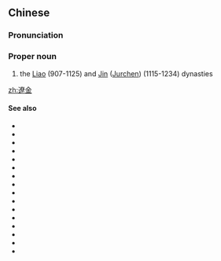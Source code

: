 {{also|辽金}}
==Chinese==
{{zh-forms|s=辽金}}

===Pronunciation===
{{zh-pron
|m=Liáo-Jīn
|c=liu4 gam1
|cat=propn
}}

===Proper noun===
{{zh-proper noun}}

# the [[w:Liao dynasty|Liao]] (907-1125) and [[w:Jurchen dynasty|Jin]] ([[Jurchen]]) (1115-1234) dynasties

[[zh:遼金]]

====See also====
* {{zh-l|夏商周}}
* {{zh-l|春秋|tr=Chūnqiū}}
* {{zh-l|戰國}}
* {{zh-l|秦漢}}
* {{zh-l|兩漢}}
* {{zh-l|三國}}
* {{zh-l|兩晉}}
* {{zh-l|十六國}}
* {{zh-l|南北朝|tr=Nánběicháo}}
* {{zh-l|隋唐}}
* {{zh-l|五代十國}}
* {{zh-l|兩宋}}
* {{zh-l|宋元}}
* {{zh-l|西夏}}
* {{zh-l|明清}}
* {{zh-l|晚清}}